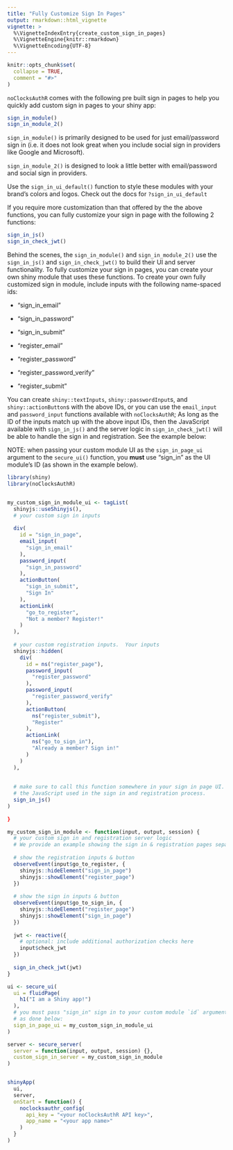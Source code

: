 ```yaml
---
title: "Fully Customize Sign In Pages"
output: rmarkdown::html_vignette
vignette: >
  %\VignetteIndexEntry{create_custom_sign_in_pages}
  %\VignetteEngine{knitr::rmarkdown}
  %\VignetteEncoding{UTF-8}
---
```


```r
knitr::opts_chunk$set(
  collapse = TRUE,
  comment = "#>"
)
```

`noClocksAuthR` comes with the following pre built sign in pages to help you quickly add custom sign in pages to your shiny app:

```r
sign_in_module()
sign_in_module_2()
```

`sign_in_module()` is primarily designed to be used for just email/password sign in (i.e. it does not look great when you include
social sign in providers like Google and Microsoft).  

`sign_in_module_2()` is designed to look a little better with email/password and social sign in providers.  

Use the `sign_in_ui_default()` function to style these modules with your brand's colors and logos.  Check out the docs for `?sign_in_ui_default` 

If you require more customization than that offered by the the above functions, you can fully customize your sign in page with the following 2 functions:

```r
sign_in_js()
sign_in_check_jwt()
```

Behind the scenes, the `sign_in_module()` and `sign_in_module_2()` use the `sign_in_js()` and `sign_in_check_jwt()` to build their UI and server functionality.  To fully customize your sign in pages, you can create your own shiny module that uses these functions. To create your own fully customized sign in module, include inputs with the following name-spaced ids:

- "sign_in_email"
- "sign_in_password"
- "sign_in_submit"

- "register_email"
- "register_password"
- "register_password_verify"
- "register_submit"

You can create `shiny::textInputs`, `shiny::passwordInput`s, and `shiny::actionButton`s with the above IDs, or you can use the `email_input` and `password_input` functions available with `noClocksAuthR`;  As long as the ID of the inputs match up with the above input IDs, then the JavaScript available with `sign_in_js()` and the server logic in `sign_in_check_jwt()` will be able to handle the sign in and registration.  See the example below:

NOTE: when passing your custom module UI as the `sign_in_page_ui` argument to the `secure_ui()` function, you **must** use "sign_in" as the UI module's ID (as shown in the example below).

```r
library(shiny)
library(noClocksAuthR)


my_custom_sign_in_module_ui <- tagList(
  shinyjs::useShinyjs(),
  # your custom sign in inputs
    
  div(
    id = "sign_in_page",
    email_input(
      "sign_in_email"
    ),
    password_input(
      "sign_in_password"
    ),
    actionButton(
      "sign_in_submit",
      "Sign In"
    ),
    actionLink(
      "go_to_register",
      "Not a member? Register!"
    )
  ),
    
  # your custom registration inputs.  Your inputs
  shinyjs::hidden(
    div(
      id = ns("register_page"),
      password_input(
        "register_password"
      ),
      password_input(
        "register_password_verify"
      ),
      actionButton(
        ns("register_submit"),
        "Register"
      ),
      actionLink(
        ns("go_to_sign_in"),
        "Already a member? Sign in!"
      )
    )
  ),
    
    
  # make sure to call this function somewhere in your sign in page UI.  It loads
  # the JavaScript used in the sign in and registration process.
  sign_in_js()  
)
  
}

my_custom_sign_in_module <- function(input, output, session) {
  # your custom sign in and registration server logic
  # We provide an example showing the sign in & registration pages separately
  
  # show the registration inputs & button
  observeEvent(input$go_to_register, {
    shinyjs::hideElement("sign_in_page")
    shinyjs::showElement("register_page")
  })
  
  # show the sign in inputs & button
  observeEvent(input$go_to_sign_in, {
    shinyjs::hideElement("register_page")
    shinyjs::showElement("sign_in_page")
  })
  
  jwt <- reactive({
    # optional: include additional authorization checks here   
    input$check_jwt
  })
  
  sign_in_check_jwt(jwt)
}

ui <- secure_ui(
  ui = fluidPage(
    h1("I am a Shiny app!")
  ),
  # you must pass "sign_in" sign in to your custom module `id` argument
  # as done below:
  sign_in_page_ui = my_custom_sign_in_module_ui
)

server <- secure_server(
  server = function(input, output, session) {}, 
  custom_sign_in_server = my_custom_sign_in_module
)


shinyApp(
  ui,
  server,
  onStart = function() {
    noclocksauthr_config(
      api_key = "<your noClocksAuthR API key>",
      app_name = "<your app name>"
    )
  }
)

```




